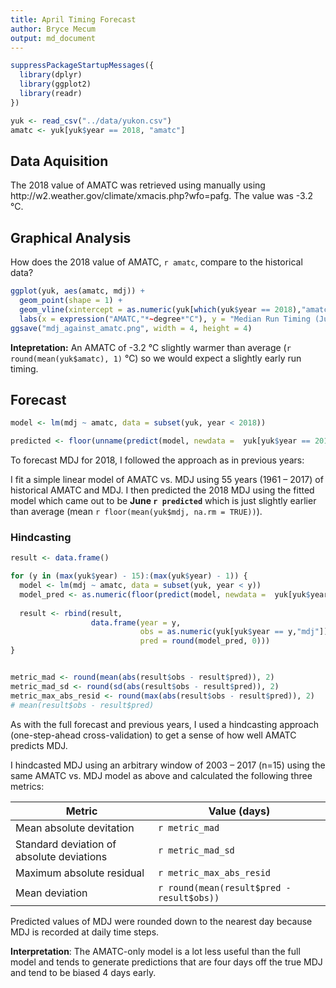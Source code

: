```yaml
---
title: April Timing Forecast
author: Bryce Mecum
output: md_document
---
```


```r
suppressPackageStartupMessages({
  library(dplyr)
  library(ggplot2)
  library(readr)
})
```

```r
yuk <- read_csv("../data/yukon.csv")
amatc <- yuk[yuk$year == 2018, "amatc"]
```

## Data Aquisition

The 2018 value of AMATC was retrieved using manually using http://w2.weather.gov/climate/xmacis.php?wfo=pafg. The value was -3.2 °C.

## Graphical Analysis

How does the 2018 value of AMATC, `r amatc`, compare to the historical data?

```r
ggplot(yuk, aes(amatc, mdj)) +
  geom_point(shape = 1) +
  geom_vline(xintercept = as.numeric(yuk[which(yuk$year == 2018),"amatc"])) +
  labs(x = expression("AMATC,"*~degree*"C"), y = "Median Run Timing (June)")
ggsave("mdj_against_amatc.png", width = 4, height = 4)
```

**Intepretation:** An AMATC of -3.2 °C slightly warmer than average (`r round(mean(yuk$amatc), 1)` °C) so we would expect a slightly early run timing.

## Forecast

```r
model <- lm(mdj ~ amatc, data = subset(yuk, year < 2018))

predicted <- floor(unname(predict(model, newdata =  yuk[yuk$year == 2018,])))
```

To forecast MDJ for 2018, I followed the approach as in previous years:

I fit a simple linear model of AMATC vs. MDJ using 55 years (1961 -- 2017) of historical AMATC and MDJ.
I then predicted the 2018 MDJ using the fitted model which came out to be **June `r predicted`** which is just slightly earlier than average (mean `r floor(mean(yuk$mdj, na.rm = TRUE))`).

### Hindcasting

```r
result <- data.frame()

for (y in (max(yuk$year) - 15):(max(yuk$year) - 1)) {
  model <- lm(mdj ~ amatc, data = subset(yuk, year < y))
  model_pred <- as.numeric(floor(predict(model, newdata =  yuk[yuk$year == y,"amatc"])))
  
  result <- rbind(result,
                  data.frame(year = y,
                             obs = as.numeric(yuk[yuk$year == y,"mdj"]),
                             pred = round(model_pred, 0)))
}


metric_mad <- round(mean(abs(result$obs - result$pred)), 2)
metric_mad_sd <- round(sd(abs(result$obs - result$pred)), 2)
metric_max_abs_resid <- round(max(abs(result$obs - result$pred)), 2)
# mean(result$obs - result$pred)
```

As with the full forecast and previous years, I used a hindcasting approach (one-step-ahead cross-validation) to get a sense of how well AMATC predicts MDJ.

I hindcasted MDJ using an arbitrary window of 2003 -- 2017 (n=15) using the same AMATC vs. MDJ model as above and calculated the following three metrics:

| Metric | Value (days) |
|--------|-------|
| Mean absolute devitation | `r metric_mad` |
| Standard deviation of absolute deviations |`r metric_mad_sd`|
| Maximum absolute residual | `r metric_max_abs_resid` |
| Mean deviation | `r round(mean(result$pred - result$obs))`

Predicted values of MDJ were rounded down to the nearest day because MDJ is recorded at daily time steps.

**Interpretation**: The AMATC-only model is a lot less useful than the full model and tends to generate predictions that are four days off the true MDJ and tend to be biased 4 days early.